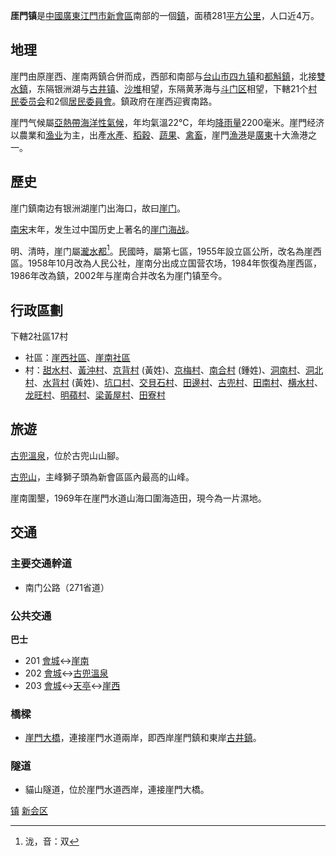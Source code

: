 {{Coord|22.299866|113.058484|source:GoogleMaps|display=title}}
{{noteTA
|T=zh-hans:崖门;zh-hant:厓門;
}}
'''厓門镇'''是[[中國|中國]][[廣東|廣東]][[江門市|江門市]][[新會區|新會區]]南部的一個[[鎮|鎮]]，面積281[[平方公里|平方公里]]，人口近4万。
==地理==
崖門由原崖西、崖南两鎮合併而成，西部和南部与[[台山市|台山市]][[四九镇|四九镇]]和[[都斛鎮|都斛鎮]]，北接[[雙水鎮|雙水鎮]]，东隔银洲湖与[[古井镇_(江门市)|古井镇]]、[[沙堆|沙堆]]相望，东隔黄茅海与[[斗门区|斗门区]]相望，下轄21个[[村民委员会|村民委员会]]和2個[[居民委員會|居民委員會]]。鎮政府在崖西迎賓南路。

崖門气候屬[[亞熱帶海洋性氣候|亞熱帶海洋性氣候]]，年均氣溫22℃，年均[[降雨量|降雨量]]2200毫米。崖門经济以農業和[[渔业|渔业]]为主，出產[[水產|水產]]、[[稻穀|稻穀]]、[[蔬果|蔬果]]、[[禽畜|禽畜]]，崖門[[漁港|漁港]]是[[廣東|廣東]]十大漁港之一。

==歷史==
崖门鎮南边有银洲湖崖门出海口，故曰[[崖门|崖门]]。

[[南宋|南宋]]末年，发生过中国历史上著名的[[崖门海战|崖门海战]]。

明、清時，崖门屬[[瀧水都|瀧水都]]<ref>泷，音：双</ref>。民國時，屬第七區，1955年設立區公所，改名為崖西區。1958年10月改為人民公社，崖南分出成立国营农场，1984年恢復為崖西區，1986年改為鎮，2002年与崖南合并改名为崖门镇至今。

==行政區劃==
下轄2社區17村
*社區：[[崖西社區|崖西社區]]、[[崖南社區|崖南社區]]
*村：[[甜水村|甜水村]]、[[黃沖村|黃沖村]]、[[京背村|京背村]] (黃姓)、[[京梅村|京梅村]]、[[南合村|南合村]] (鍾姓)、[[洞南村|洞南村]]、[[洞北村|洞北村]]、[[水背村|水背村]] (黃姓)、[[坑口村_(崖门镇)|坑口村]]、[[交貝石村|交貝石村]]、[[田邊村|田邊村]]、[[古兜村|古兜村]]、[[田南村|田南村]]、[[横水村|横水村]]、[[龙旺村|龙旺村]]、[[明蘋村|明蘋村]]、[[梁黃屋村|梁黃屋村]]、[[田寮村_(崖门镇)|田寮村]]

==旅遊==
[[古兜溫泉|古兜溫泉]]，位於古兜山山腳。

[[古兜山|古兜山]]，主峰獅子頭為新會區區內最高的山峰。

崖南圍墾，1969年在崖門水道山海口圍海造田，現今為一片濕地。

==交通==
===主要交通幹道===
*南门公路（271省道）

===公共交通===
'''巴士'''
*201 [[會城|會城]]↔[[崖南|崖南]] 
*202 [[會城|會城]]↔[[古兜溫泉|古兜溫泉]]
*203 [[會城|會城]]↔[[天亭|天亭]]↔[[崖西镇|崖西]] 

===橋樑===
*[[崖門大橋|崖門大橋]]，連接崖門水道兩岸，即西岸崖門鎮和東岸[[古井镇_(江门市)|古井鎮]]。

===隧道===
*貓山隧道，位於崖門水道西岸，連接崖門大橋。

{{GD-stub}}
{{江门市新会区行政区划}}
[[Category:新会区行政区划|镇]]
[[Category:江门建制镇|新会区]]